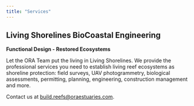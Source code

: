 ```yaml
---
title: "Services"
---
```


## Living Shorelines BioCoastal Engineering
**Functional Design - Restored Ecosystems**

Let the ORA Team put the living in Living Shorelines.  We provide the professional services you need to establish living reef ecosystems as shoreline protection: field surveys, UAV photogrammetry, biological assessments, permitting, planning, engineering, construction management and more.

::: {.callout-tip}
Contact us at <build.reefs@oraestuaries.com>.
:::